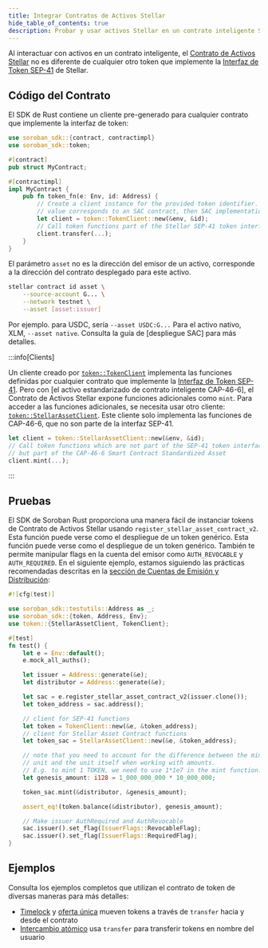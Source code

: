```yaml
---
title: Integrar Contratos de Activos Stellar
hide_table_of_contents: true
description: Probar y usar activos Stellar en un contrato inteligente Stellar
---
```


Al interactuar con activos en un contrato inteligente, el [Contrato de Activos Stellar](../../../tokens/stellar-asset-contract.mdx) no es diferente de cualquier otro token que implemente la [Interfaz de Token SEP-41] de Stellar.

## Código del Contrato

El SDK de Rust contiene un cliente pre-generado para cualquier contrato que implemente la interfaz de token:

```rust
use soroban_sdk::{contract, contractimpl}
use soroban_sdk::token;

#[contract]
pub struct MyContract;

#[contractimpl]
impl MyContract {
    pub fn token_fn(e: Env, id: Address) {
        // Create a client instance for the provided token identifier. If the id
        // value corresponds to an SAC contract, then SAC implementation is used.
        let client = token::TokenClient::new(&env, &id);
        // Call token functions part of the Stellar SEP-41 token interface
        client.transfer(...);
    }
}
```

El parámetro `asset` no es la dirección del emisor de un activo, corresponde a la dirección del contrato desplegado para este activo.

```bash
stellar contract id asset \
    --source-account G... \
    --network testnet \
    --asset [asset:issuer]
```

Por ejemplo. para USDC, sería `--asset USDC:G...` Para el activo nativo, XLM, `--asset native`. Consulta la guía de [despliegue SAC] para más detalles.

[desplegar SAC]: ../../../tools/cli/cookbook/deploy-stellar-asset-contract.mdx

:::info[Clients]

Un cliente creado por [`token::TokenClient`] implementa las funciones definidas por cualquier contrato que implemente la [Interfaz de Token SEP-41]. Pero con [el activo estandarizado de contrato inteligente CAP-46-6], el Contrato de Activos Stellar expone funciones adicionales como `mint`. Para acceder a las funciones adicionales, se necesita usar otro cliente: [`token::StellarAssetClient`]. Este cliente solo implementa las funciones de CAP-46-6, que no son parte de la interfaz SEP-41.

```rust
let client = token::StellarAssetClient::new(&env, &id);
// Call token functions which are not part of the SEP-41 token interface
// but part of the CAP-46-6 Smart Contract Standardized Asset
client.mint(...);
```

:::

## Pruebas

El SDK de Soroban Rust proporciona una manera fácil de instanciar tokens de Contrato de Activos Stellar usando `register_stellar_asset_contract_v2`. Esta función puede verse como el despliegue de un token genérico. Esta función puede verse como el despliegue de un token genérico. También te permite manipular flags en la cuenta del emisor como `AUTH_REVOCABLE` y `AUTH_REQUIRED`. En el siguiente ejemplo, estamos siguiendo las prácticas recomendadas descritas en la [sección de Cuentas de Emisión y Distribución](../../../tokens/control-asset-access.mdx#issuing-and-distribution-accounts):

```rust
#![cfg(test)]

use soroban_sdk::testutils::Address as _;
use soroban_sdk::{token, Address, Env};
use token::{StellarAssetClient, TokenClient};

#[test]
fn test() {
    let e = Env::default();
    e.mock_all_auths();

    let issuer = Address::generate(&e);
    let distributor = Address::generate(&e);

    let sac = e.register_stellar_asset_contract_v2(issuer.clone());
    let token_address = sac.address();

    // client for SEP-41 functions
    let token = TokenClient::new(&e, &token_address);
    // client for Stellar Asset Contract functions
    let token_sac = StellarAssetClient::new(&e, &token_address);

    // note that you need to account for the difference between the minimal
    // unit and the unit itself when working with amounts.
    // E.g. to mint 1 TOKEN, we need to use 1*1e7 in the mint function.
    let genesis_amount: i128 = 1_000_000_000 * 10_000_000;

    token_sac.mint(&distributor, &genesis_amount);

    assert_eq!(token.balance(&distributor), genesis_amount);

    // Make issuer AuthRequired and AuthRevocable
    sac.issuer().set_flag(IssuerFlags::RevocableFlag);
    sac.issuer().set_flag(IssuerFlags::RequiredFlag);
}
```

## Ejemplos

Consulta los ejemplos completos que utilizan el contrato de token de diversas maneras para más detalles:

- [Timelock](../../smart-contracts/example-contracts/timelock.mdx) y [oferta única](../../smart-contracts/example-contracts/single-offer-sale.mdx) mueven tokens a través de `transfer` hacia y desde el contrato
- [Intercambio atómico](../../smart-contracts/example-contracts/atomic-swap.mdx) usa `transfer` para transferir tokens en nombre del usuario

[interfaz de token sep-41]: ../../../tokens/token-interface.mdx
[activo estandarizado de contrato inteligente cap-46-6]: https://github.com/stellar/stellar-protocol/blob/master/core/cap-0046-06.md
[`token::tokenclient`]: https://docs.rs/soroban-sdk/latest/soroban_sdk/token/struct.TokenClient.html
[`token::stellarassetclient`]: https://docs.rs/soroban-sdk/latest/soroban_sdk/token/struct.StellarAssetClient.html
